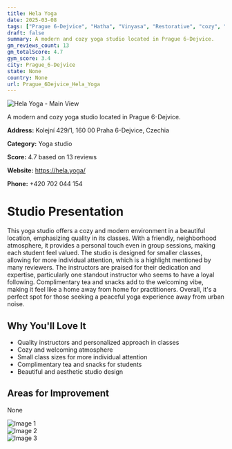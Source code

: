 ```yaml
---
title: Hela Yoga
date: 2025-03-08
tags: ["Prague 6-Dejvice", "Hatha", "Vinyasa", "Restorative", "cozy", "modern", "Prague 6-Dejvice"]  
draft: false
summary: A modern and cozy yoga studio located in Prague 6-Dejvice.
gm_reviews_count: 13
gm_totalScore: 4.7
gym_score: 3.4
city: Prague_6-Dejvice
state: None
country: None
url: Prague_6Dejvice_Hela_Yoga
---
```


<div className="aspect-[16/9] relative my-8">
  <img 
    src="https://lh5.googleusercontent.com/p/AF1QipOrINJeH4K27Rdn4dOcoGOQ4vn1z1A0XR7Cz38r=w1920-h1080-k-no"
    alt="Hela Yoga - Main View"
    className="object-cover absolute inset-0 w-full h-full rounded-lg"
  />
</div>

A modern and cozy yoga studio located in Prague 6-Dejvice.

**Address:** Kolejní 429/1, 160 00 Praha 6-Dejvice, Czechia

**Category:** Yoga studio

**Score:** 4.7 based on 13 reviews

**Website:** https://hela.yoga/

**Phone:** +420 702 044 154

# Studio Presentation

This yoga studio offers a cozy and modern environment in a beautiful location, emphasizing quality in its classes. With a friendly, neighborhood atmosphere, it provides a personal touch even in group sessions, making each student feel valued. The studio is designed for smaller classes, allowing for more individual attention, which is a highlight mentioned by many reviewers. The instructors are praised for their dedication and expertise, particularly one standout instructor who seems to have a loyal following. Complimentary tea and snacks add to the welcoming vibe, making it feel like a home away from home for practitioners. Overall, it's a perfect spot for those seeking a peaceful yoga experience away from urban noise.

## Why You'll Love It

- Quality instructors and personalized approach in classes
- Cozy and welcoming atmosphere
- Small class sizes for more individual attention
- Complimentary tea and snacks for students
- Beautiful and aesthetic studio design

## Areas for Improvement

None

<div className="grid grid-cols-1 xl:grid-cols-2 gap-4 my-8">
<div className="aspect-[4/3] relative"><img src="https://lh5.googleusercontent.com/p/AF1QipPuIlJT1dRMFjWomqM-lKhq-z6nAURcJ0aYVDUW=w1920-h1080-k-no" alt="Image 1" className="object-cover absolute inset-0 w-full h-full rounded-lg" /></div>
<div className="aspect-[4/3] relative"><img src="https://streetviewpixels-pa.googleapis.com/v1/thumbnail?panoid=UjZQDXRrIClzHaaWZR1fnQ&cb_client=maps_sv.tactile.gps&w=203&h=100&yaw=285.54865&pitch=0&thumbfov=100" alt="Image 2" className="object-cover absolute inset-0 w-full h-full rounded-lg" /></div>
<div className="aspect-[4/3] relative"><img src="https://lh5.googleusercontent.com/p/AF1QipOrINJeH4K27Rdn4dOcoGOQ4vn1z1A0XR7Cz38r=w1920-h1080-k-no" alt="Image 3" className="object-cover absolute inset-0 w-full h-full rounded-lg" /></div>
</div>